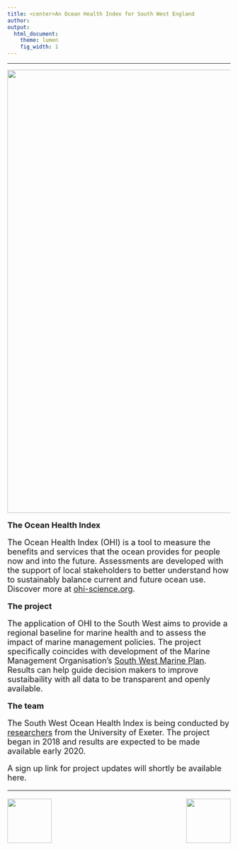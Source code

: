 ```yaml
---
title: <center>An Ocean Health Index for South West England
author:  
output:
  html_document:
    theme: lumen
    fig_width: 1
---
```

---

<center><img src="images/Porthcurnow2.JPG" width="1000px"></center>
<br>
<font size="4"><i class="fa fa-globe fa-x"></i>  **The Ocean Health Index**</h2> 
The Ocean Health Index (OHI) is a tool to measure the benefits and services that the ocean provides for people now and into the future. Assessments are developed with the support of local stakeholders to better understand how to sustainably balance current and future ocean use. Discover more at [ohi-science.org](www.ohi-science.org). 

<i class="fa fa-folder-open fa-x"></i>  **The project**</h2> 
The application of OHI to the South West aims to provide a regional baseline for marine health and to assess the impact of marine management policies. The project specifically coincides with development of the Marine Management Organisation's [South West Marine Plan](https://www.gov.uk/government/collections/south-west-marine-plan). Results can help guide decision makers to improve sustaibaility with all data to be transparent and openly available.

<i class="fa fa-user fa-x"></i>  **The team**</h2>
The South West Ocean Health Index is being conducted by [researchers](http://ohi-science.org/esw/who_we_are.html) from the University of Exeter. The project began in 2018 and results are expected to be made available early 2020.

A sign up link for project updates will shortly be available here.

----


<img align="left" src="images/ohi-logo.png" width="100px">

<img align="right" src="images/UoE_logo.jpg" width="100px">

